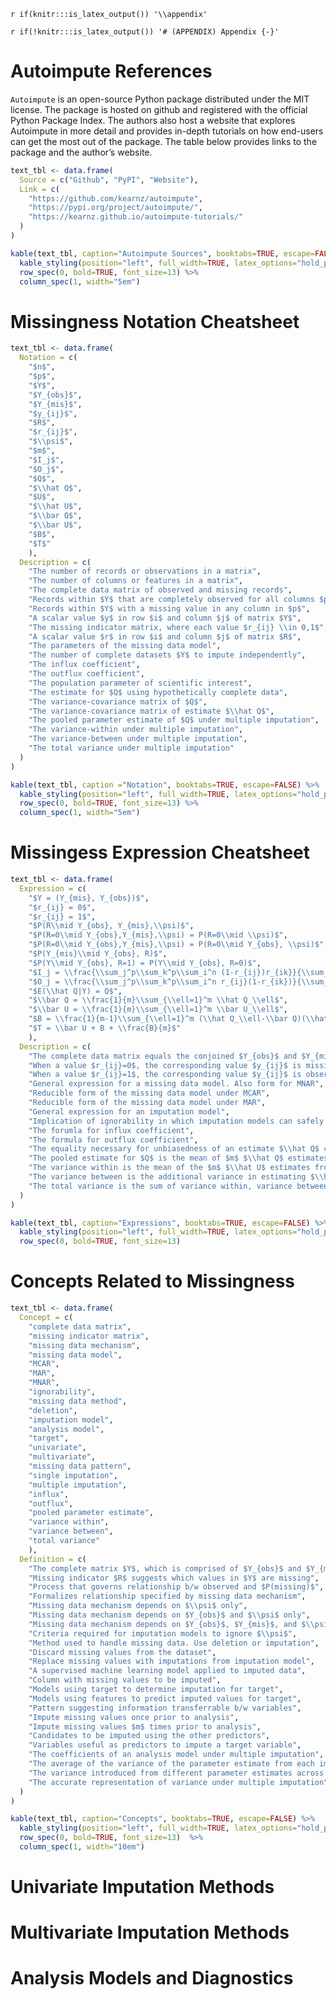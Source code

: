 `r if(knitr:::is_latex_output()) '\\appendix'`

`r if(!knitr:::is_latex_output()) '# (APPENDIX) Appendix {-}'` 

<!--
If you feel it necessary to include an appendix, it goes here.
-->


# Autoimpute References

`Autoimpute` is an open-source Python package distributed under the MIT license. The package is hosted on github and registered with the official Python Package Index. The authors also host a website that explores Autoimpute in more detail and provides in-depth tutorials on how end-users can get the most out of the package. The table below provides links to the package and the author's website.

```r
text_tbl <- data.frame(
  Source = c("Github", "PyPI", "Website"),
  Link = c(
    "https://github.com/kearnz/autoimpute",
    "https://pypi.org/project/autoimpute/",
    "https://kearnz.github.io/autoimpute-tutorials/"
  )
)

kable(text_tbl, caption="Autoimpute Sources", booktabs=TRUE, escape=FALSE) %>%
  kable_styling(position="left", full_width=TRUE, latex_options="hold_position") %>%
  row_spec(0, bold=TRUE, font_size=13) %>%
  column_spec(1, width="5em")
```

# Missingness Notation Cheatsheet

```r
text_tbl <- data.frame(
  Notation = c(
    "$n$",
    "$p$",
    "$Y$",
    "$Y_{obs}$",
    "$Y_{mis}$",
    "$y_{ij}$",
    "$R$",
    "$r_{ij}$",
    "$\\psi$",
    "$m$",
    "$I_j$",
    "$O_j$",
    "$Q$",
    "$\\hat Q$",
    "$U$",
    "$\\hat U$",
    "$\\bar Q$",
    "$\\bar U$",
    "$B$",
    "$T$"
    ),
  Description = c(
    "The number of records or observations in a matrix",
    "The number of columns or features in a matrix",
    "The complete data matrix of observed and missing records",
    "Records within $Y$ that are completely observed for all columns $p$",
    "Records within $Y$ with a missing value in any column in $p$",
    "A scalar value $y$ in row $i$ and column $j$ of matrix $Y$",
    "The missing indicator matrix, where each value $r_{ij} \\in 0,1$",
    "A scalar value $r$ in row $i$ and column $j$ of matrix $R$",
    "The parameters of the missing data model",
    "The number of complete datasets $Y$ to impute independently",
    "The influx coefficient",
    "The outflux coefficient",
    "The population parameter of scientific interest",
    "The estimate for $Q$ using hypothetically complete data",
    "The variance-covariance matrix of $Q$",
    "The variance-covariance matrix of estimate $\\hat Q$",
    "The pooled parameter estimate of $Q$ under multiple imputation",
    "The variance-within under multiple imputation",
    "The variance-between under multiple imputation",
    "The total variance under multiple imputation"
  )
)

kable(text_tbl, caption ="Notation", booktabs=TRUE, escape=FALSE) %>%
  kable_styling(position="left", full_width=TRUE, latex_options="hold_position") %>%
  row_spec(0, bold=TRUE, font_size=13) %>%
  column_spec(1, width="5em")
```

# Missingess Expression Cheatsheet

```r

text_tbl <- data.frame(
  Expression = c(
    "$Y = (Y_{mis}, Y_{obs})$",
    "$r_{ij} = 0$",
    "$r_{ij} = 1$",
    "$P(R\\mid Y_{obs}, Y_{mis},\\psi)$",
    "$P(R=0\\mid Y_{obs},Y_{mis},\\psi) = P(R=0\\mid \\psi)$",
    "$P(R=0\\mid Y_{obs},Y_{mis},\\psi) = P(R=0\\mid Y_{obs}, \\psi)$",
    "$P(Y_{mis}\\mid Y_{obs}, R)$",
    "$P(Y\\mid Y_{obs}, R=1) = P(Y\\mid Y_{obs}, R=0)$",
    "$I_j = \\frac{\\sum_j^p\\sum_k^p\\sum_i^n (1-r_{ij})r_{ik}}{\\sum_k^p\\sum_i^n r_{ik}}$",
    "$O_j = \\frac{\\sum_j^p\\sum_k^p\\sum_i^n r_{ij}(1-r_{ik})}{\\sum_k^p\\sum_i^n 1-r_{ij}}$",
    "$E(\\hat Q|Y) = Q$",
    "$\\bar Q = \\frac{1}{m}\\sum_{\\ell=1}^m \\hat Q_\\ell$",
    "$\\bar U = \\frac{1}{m}\\sum_{\\ell=1}^m \\bar U_\\ell$",
    "$B = \\frac{1}{m-1}\\sum_{\\ell=1}^m (\\hat Q_\\ell-\\bar Q)(\\hat Q_\\ell-\\bar Q)'$",
    "$T = \\bar U + B + \\frac{B}{m}$"
    ),
  Description = c(
    "The complete data matrix equals the conjoined $Y_{obs}$ and $Y_{mis}$",
    "When a value $r_{ij}=0$, the corresponding value $y_{ij}$ is missing",
    "When a value $r_{ij}=1$, the corresponding value $y_{ij}$ is observed",
    "General expression for a missing data model. Also form for MNAR",
    "Reducible form of the missing data model under MCAR",
    "Reducible form of the missing data model under MAR",
    "General expression for an imputation model",
    "Implication of ignorability in which imputation models can safely ignore $\\psi$",
    "The forumla for influx coefficient",
    "The formula for outflux coefficient",
    "The equality necessary for unbiasedness of an estimate $\\hat Q$ conditional on $Y$",
    "The pooled estimate for $Q$ is the mean of $m$ $\\hat Q$ estimates from $m$ imputations",
    "The variance within is the mean of the $m$ $\\hat U$ estimates from $m$ imputations",
    "The variance between is the additional variance in estimating $\\hat Q$ during $m$ imputations",
    "The total variance is the sum of variance within, variance between, and added variance from finite number of imputations $m$"
  )
)

kable(text_tbl, caption="Expressions", booktabs=TRUE, escape=FALSE) %>%
  kable_styling(position="left", full_width=TRUE, latex_options="hold_position") %>%
  row_spec(0, bold=TRUE, font_size=13)
```


# Concepts Related to Missingness

```r

text_tbl <- data.frame(
  Concept = c(
    "complete data matrix",
    "missing indicator matrix",
    "missing data mechanism",
    "missing data model",
    "MCAR",
    "MAR",
    "MNAR",
    "ignorability",
    "missing data method",
    "deletion",
    "imputation model",
    "analysis model",
    "target",
    "univariate",
    "multivariate",
    "missing data pattern",
    "single imputation",
    "multiple imputation",
    "influx",
    "outflux",
    "pooled parameter estimate",
    "variance within",
    "variance between",
    "total variance"
    ),
  Definition = c(
    "The complete matrix $Y$, which is comprised of $Y_{obs}$ and $Y_{mis}$",
    "Missing indicator $R$ suggests which values in $Y$ are missing",
    "Process that governs relationship b/w observed and $P(missing)$",
    "Formalizes relationship specified by missing data mechanism",
    "Missing data mechanism depends on $\\psi$ only",
    "Missing data mechanism depends on $Y_{obs}$ and $\\psi$ only",
    "Missing data mechanism depends on $Y_{obs}$, $Y_{mis}$, and $\\psi$",
    "Criteria required for imputation models to ignore $\\psi$",
    "Method used to handle missing data. Use deletion or imputation",
    "Discard missing values from the dataset",
    "Replace missing values with imputations from imputation model",
    "A supervised machine learning model applied to imputed data",
    "Column with missing values to be imputed",
    "Models using target to determine imputation for target",
    "Models using features to predict imputed values for target",
    "Pattern suggesting information transferrable b/w variables",
    "Impute missing values once prior to analysis",
    "Impute missing values $m$ times prior to analysis",
    "Candidates to be imputed using the other predictors",
    "Variables useful as predictors to impute a target variable",
    "The coefficients of an analysis model under multiple imputation",
    "The average of the variance of the parameter estimate from each imputation",
    "The variance introduced from different parameter estimates across imputations",
    "The accurate representation of variance under multiple imputation"
  )
)

kable(text_tbl, caption="Concepts", booktabs=TRUE, escape=FALSE) %>%
  kable_styling(position="left", full_width=TRUE, latex_options="hold_position") %>%
  row_spec(0, bold=TRUE, font_size=13)  %>%
  column_spec(1, width="10em")
```

# Univariate Imputation Methods

# Multivariate Imputation Methods

# Analysis Models and Diagnostics